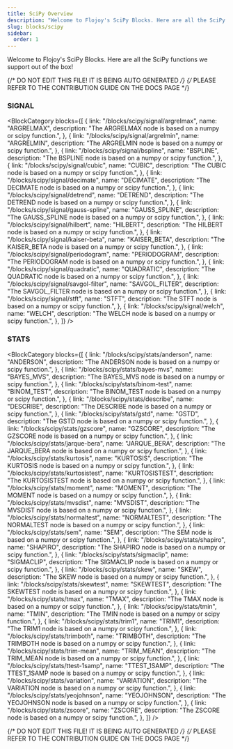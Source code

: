 ```yaml
---
title: SciPy Overview
description: "Welcome to Flojoy's SciPy Blocks. Here are all the SciPy functions we support out of the box!"
slug: blocks/scipy
sidebar:
  order: 1
---
```


Welcome to Flojoy's SciPy Blocks.
Here are all the SciPy functions we support out of the box!

{/* DO NOT EDIT THIS FILE! IT IS BEING AUTO GENERATED */}
{/* PLEASE REFER TO THE CONTRIBUTION GUIDE ON THE DOCS PAGE */}


### SIGNAL

<BlockCategory
  blocks={[
    {
      link: "/blocks/scipy/signal/argrelmax",
      name: "ARGRELMAX",
      description: "The ARGRELMAX node is based on a numpy or scipy function.",
    },
    {
      link: "/blocks/scipy/signal/argrelmin",
      name: "ARGRELMIN",
      description: "The ARGRELMIN node is based on a numpy or scipy function.",
    },
    {
      link: "/blocks/scipy/signal/bspline",
      name: "BSPLINE",
      description: "The BSPLINE node is based on a numpy or scipy function.",
    },
    {
      link: "/blocks/scipy/signal/cubic",
      name: "CUBIC",
      description: "The CUBIC node is based on a numpy or scipy function.",
    },
    {
      link: "/blocks/scipy/signal/decimate",
      name: "DECIMATE",
      description: "The DECIMATE node is based on a numpy or scipy function.",
    },
    {
      link: "/blocks/scipy/signal/detrend",
      name: "DETREND",
      description: "The DETREND node is based on a numpy or scipy function.",
    },
    {
      link: "/blocks/scipy/signal/gauss-spline",
      name: "GAUSS_SPLINE",
      description:
        "The GAUSS_SPLINE node is based on a numpy or scipy function.",
    },
    {
      link: "/blocks/scipy/signal/hilbert",
      name: "HILBERT",
      description: "The HILBERT node is based on a numpy or scipy function.",
    },
    {
      link: "/blocks/scipy/signal/kaiser-beta",
      name: "KAISER_BETA",
      description:
        "The KAISER_BETA node is based on a numpy or scipy function.",
    },
    {
      link: "/blocks/scipy/signal/periodogram",
      name: "PERIODOGRAM",
      description:
        "The PERIODOGRAM node is based on a numpy or scipy function.",
    },
    {
      link: "/blocks/scipy/signal/quadratic",
      name: "QUADRATIC",
      description: "The QUADRATIC node is based on a numpy or scipy function.",
    },
    {
      link: "/blocks/scipy/signal/savgol-filter",
      name: "SAVGOL_FILTER",
      description:
        "The SAVGOL_FILTER node is based on a numpy or scipy function.",
    },
    {
      link: "/blocks/scipy/signal/stft",
      name: "STFT",
      description: "The STFT node is based on a numpy or scipy function.",
    },
    {
      link: "/blocks/scipy/signal/welch",
      name: "WELCH",
      description: "The WELCH node is based on a numpy or scipy function.",
    },
  ]}
/>

### STATS

<BlockCategory
  blocks={[
    {
      link: "/blocks/scipy/stats/anderson",
      name: "ANDERSON",
      description: "The ANDERSON node is based on a numpy or scipy function.",
    },
    {
      link: "/blocks/scipy/stats/bayes-mvs",
      name: "BAYES_MVS",
      description: "The BAYES_MVS node is based on a numpy or scipy function.",
    },
    {
      link: "/blocks/scipy/stats/binom-test",
      name: "BINOM_TEST",
      description: "The BINOM_TEST node is based on a numpy or scipy function.",
    },
    {
      link: "/blocks/scipy/stats/describe",
      name: "DESCRIBE",
      description: "The DESCRIBE node is based on a numpy or scipy function.",
    },
    {
      link: "/blocks/scipy/stats/gstd",
      name: "GSTD",
      description: "The GSTD node is based on a numpy or scipy function.",
    },
    {
      link: "/blocks/scipy/stats/gzscore",
      name: "GZSCORE",
      description: "The GZSCORE node is based on a numpy or scipy function.",
    },
    {
      link: "/blocks/scipy/stats/jarque-bera",
      name: "JARQUE_BERA",
      description:
        "The JARQUE_BERA node is based on a numpy or scipy function.",
    },
    {
      link: "/blocks/scipy/stats/kurtosis",
      name: "KURTOSIS",
      description: "The KURTOSIS node is based on a numpy or scipy function.",
    },
    {
      link: "/blocks/scipy/stats/kurtosistest",
      name: "KURTOSISTEST",
      description:
        "The KURTOSISTEST node is based on a numpy or scipy function.",
    },
    {
      link: "/blocks/scipy/stats/moment",
      name: "MOMENT",
      description: "The MOMENT node is based on a numpy or scipy function.",
    },
    {
      link: "/blocks/scipy/stats/mvsdist",
      name: "MVSDIST",
      description: "The MVSDIST node is based on a numpy or scipy function.",
    },
    {
      link: "/blocks/scipy/stats/normaltest",
      name: "NORMALTEST",
      description: "The NORMALTEST node is based on a numpy or scipy function.",
    },
    {
      link: "/blocks/scipy/stats/sem",
      name: "SEM",
      description: "The SEM node is based on a numpy or scipy function.",
    },
    {
      link: "/blocks/scipy/stats/shapiro",
      name: "SHAPIRO",
      description: "The SHAPIRO node is based on a numpy or scipy function.",
    },
    {
      link: "/blocks/scipy/stats/sigmaclip",
      name: "SIGMACLIP",
      description: "The SIGMACLIP node is based on a numpy or scipy function.",
    },
    {
      link: "/blocks/scipy/stats/skew",
      name: "SKEW",
      description: "The SKEW node is based on a numpy or scipy function.",
    },
    {
      link: "/blocks/scipy/stats/skewtest",
      name: "SKEWTEST",
      description: "The SKEWTEST node is based on a numpy or scipy function.",
    },
    {
      link: "/blocks/scipy/stats/tmax",
      name: "TMAX",
      description: "The TMAX node is based on a numpy or scipy function.",
    },
    {
      link: "/blocks/scipy/stats/tmin",
      name: "TMIN",
      description: "The TMIN node is based on a numpy or scipy function.",
    },
    {
      link: "/blocks/scipy/stats/trim1",
      name: "TRIM1",
      description: "The TRIM1 node is based on a numpy or scipy function.",
    },
    {
      link: "/blocks/scipy/stats/trimboth",
      name: "TRIMBOTH",
      description: "The TRIMBOTH node is based on a numpy or scipy function.",
    },
    {
      link: "/blocks/scipy/stats/trim-mean",
      name: "TRIM_MEAN",
      description: "The TRIM_MEAN node is based on a numpy or scipy function.",
    },
    {
      link: "/blocks/scipy/stats/ttest-1samp",
      name: "TTEST_1SAMP",
      description:
        "The TTEST_1SAMP node is based on a numpy or scipy function.",
    },
    {
      link: "/blocks/scipy/stats/variation",
      name: "VARIATION",
      description: "The VARIATION node is based on a numpy or scipy function.",
    },
    {
      link: "/blocks/scipy/stats/yeojohnson",
      name: "YEOJOHNSON",
      description: "The YEOJOHNSON node is based on a numpy or scipy function.",
    },
    {
      link: "/blocks/scipy/stats/zscore",
      name: "ZSCORE",
      description: "The ZSCORE node is based on a numpy or scipy function.",
    },
  ]}
/>

{/* DO NOT EDIT THIS FILE! IT IS BEING AUTO GENERATED */}
{/* PLEASE REFER TO THE CONTRIBUTION GUIDE ON THE DOCS PAGE */}
